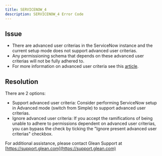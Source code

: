 ```yaml
---
title: SERVICENOW_4
description: SERVICENOW_4 Error Code
---
```


## Issue

- There are advanced user criterias in the ServiceNow instance and the current setup mode does not support advanced user criterias.
- Any permissioning schema that depends on these advanced user criterias will not be fully adhered to.
- For more information on advanced user criteria see this [article](https://www.servicenow.com/community/now-platform-blog/a-deep-dive-to-user-criteria/ba-p/2281285).

## Resolution

There are 2 options:

- Support advanced user criteria: Consider performing ServiceNow setup in Advanced mode (switch from Simple) to support advanced user criterias.
- Ignore advanced user criteria: If you accept the ramifications of being unable to adhere to permissions dependent on advanced user criterias, you can bypass the check by ticking the "Ignore present advanced user criterias" checkbox.

For additional assistance, please contact Glean Support at [https://support.glean.com](https://support.glean.com)
